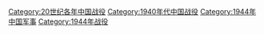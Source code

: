 [[Category:20世纪各年中国战役|Category:20世纪各年中国战役]]
[[Category:1940年代中国战役|Category:1940年代中国战役]]
[[Category:1944年中国军事|Category:1944年中国军事]]
[[Category:1944年战役|Category:1944年战役]]